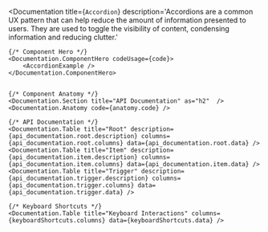 







<Documentation
    title={`Accordion`}
    description='Accordions are a common UX pattern that can help reduce the amount of information presented to users. They are used to toggle the visibility of content, condensing information and reducing clutter.'
>

    {/* Component Hero */}
    <Documentation.ComponentHero codeUsage={code}>
        <AccordionExample />
    </Documentation.ComponentHero>


    {/* Component Anatomy */}
    <Documentation.Section title="API Documentation" as="h2"  />
    <Documentation.Anatomy code={anatomy.code} />

    {/* API Documentation */}
    <Documentation.Table title="Root" description={api_documentation.root.description} columns={api_documentation.root.columns} data={api_documentation.root.data} />
    <Documentation.Table title="Item" description={api_documentation.item.description} columns={api_documentation.item.columns} data={api_documentation.item.data} />
    <Documentation.Table title="Trigger" description={api_documentation.trigger.description} columns={api_documentation.trigger.columns} data={api_documentation.trigger.data} />

    {/* Keyboard Shortcuts */}
    <Documentation.Table title="Keyboard Interactions" columns={keyboardShortcuts.columns} data={keyboardShortcuts.data} />
</Documentation>